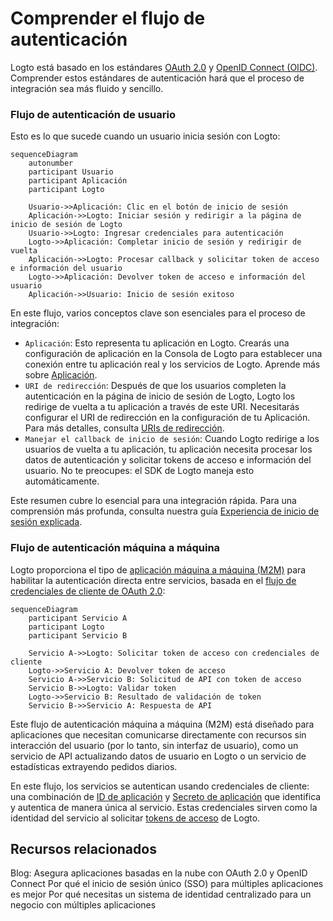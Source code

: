 # Comprender el flujo de autenticación

Logto está basado en los estándares [OAuth 2.0](https://auth.wiki/oauth-2.0) y [OpenID Connect (OIDC)](https://auth.wiki/openid-connect). Comprender estos estándares de autenticación hará que el proceso de integración sea más fluido y sencillo.

### Flujo de autenticación de usuario

Esto es lo que sucede cuando un usuario inicia sesión con Logto:

```mermaid
sequenceDiagram
    autonumber
    participant Usuario
    participant Aplicación
    participant Logto

    Usuario->>Aplicación: Clic en el botón de inicio de sesión
    Aplicación->>Logto: Iniciar sesión y redirigir a la página de inicio de sesión de Logto
    Usuario->>Logto: Ingresar credenciales para autenticación
    Logto->>Aplicación: Completar inicio de sesión y redirigir de vuelta
    Aplicación->>Logto: Procesar callback y solicitar token de acceso e información del usuario
    Logto->>Aplicación: Devolver token de acceso e información del usuario
    Aplicación->>Usuario: Inicio de sesión exitoso
```

En este flujo, varios conceptos clave son esenciales para el proceso de integración:

- `Aplicación`: Esto representa tu aplicación en Logto. Crearás una configuración de aplicación en la Consola de Logto para establecer una conexión entre tu aplicación real y los servicios de Logto. Aprende más sobre [Aplicación](/integrate-logto/application-data-structure/#introduction).
- `URI de redirección`: Después de que los usuarios completen la autenticación en la página de inicio de sesión de Logto, Logto los redirige de vuelta a tu aplicación a través de este URI. Necesitarás configurar el URI de redirección en la configuración de tu Aplicación. Para más detalles, consulta [URIs de redirección](/integrate-logto/application-data-structure/#redirect-uris).
- `Manejar el callback de inicio de sesión`: Cuando Logto redirige a los usuarios de vuelta a tu aplicación, tu aplicación necesita procesar los datos de autenticación y solicitar tokens de acceso e información del usuario. No te preocupes: el SDK de Logto maneja esto automáticamente.

Este resumen cubre lo esencial para una integración rápida. Para una comprensión más profunda, consulta nuestra guía [Experiencia de inicio de sesión explicada](/concepts/sign-in-experience/).

### Flujo de autenticación máquina a máquina

Logto proporciona el tipo de [aplicación máquina a máquina (M2M)](/quick-starts/m2m) para habilitar la autenticación directa entre servicios, basada en el [flujo de credenciales de cliente de OAuth 2.0](https://auth.wiki/client-credentials-flow):

```mermaid
sequenceDiagram
    participant Servicio A
    participant Logto
    participant Servicio B

    Servicio A->>Logto: Solicitar token de acceso con credenciales de cliente
    Logto->>Servicio A: Devolver token de acceso
    Servicio A->>Servicio B: Solicitud de API con token de acceso
    Servicio B->>Logto: Validar token
    Logto->>Servicio B: Resultado de validación de token
    Servicio B->>Servicio A: Respuesta de API
```

Este flujo de autenticación máquina a máquina (M2M) está diseñado para aplicaciones que necesitan comunicarse directamente con recursos sin interacción del usuario (por lo tanto, sin interfaz de usuario), como un servicio de API actualizando datos de usuario en Logto o un servicio de estadísticas extrayendo pedidos diarios.

En este flujo, los servicios se autentican usando credenciales de cliente: una combinación de [ID de aplicación](/integrate-logto/application-data-structure/#application-id) y [Secreto de aplicación](/integrate-logto/application-data-structure/#application-secret) que identifica y autentica de manera única al servicio. Estas credenciales sirven como la identidad del servicio al solicitar [tokens de acceso](https://auth.wiki/access-token) de Logto.

## Recursos relacionados

<Url href="https://blog.logto.io/secure-cloud-apps-with-oauth-and-openid-connect">
  Blog: Asegura aplicaciones basadas en la nube con OAuth 2.0 y OpenID Connect
</Url>

<Url href="https://blog.logto.io/sso-is-better">
  Por qué el inicio de sesión único (SSO) para múltiples aplicaciones es mejor
</Url>

<Url href="https://blog.logto.io/centralized-identity-system">
  Por qué necesitas un sistema de identidad centralizado para un negocio con múltiples aplicaciones
</Url>

